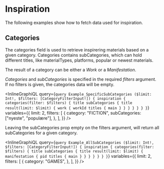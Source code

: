 # Inspiration

The following examples show how to fetch data used for inspiration.

## Categories

The categories field is used to retrieve inspirering materials based on a given category.
Categories contains subCategories, which can hold different titles,
like materialTypes, platforms, popular or newest materials.

The result of a category can be either a _Work_ or a _Manifestation_.

_Categories_ and _subCategories_ is specified in the required _filters_ argument.
If no filters is given, the categories data will be empty.

<InlineGraphiQL
  query={`query Example_SpecificSubCategories ($limit: Int!, $filters: [CategoryFilterInput!]) {
  inspiration {
    categories(filter: $filters) {
      title
      subCategories {
        title
        result(limit: $limit) {
          work {
            workId
            titles {
              main
            }
          }
        }
      }
    }
  }
}`}
  variables={{
    limit: 2,
    filters: [
      {
        category: "FICTION",
        subCategories: ["nyeste", "populære"],
      },
    ],
  }}
/>

Leaving the subCategories prop empty on the filters argument, will return all subCategories for a given category.

<InlineGraphiQL
  query={`query Example_AllSubCategories ($limit: Int!, $filters: [CategoryFilterInput!]) {
  inspiration {
    categories(filter: $filters) {
      title
      subCategories {
        title
        result(limit: $limit) {
          manifestation {
            pid
            titles {
              main
            }
          }
        }
      }
    }
  }
}`}
  variables={{
    limit: 2,
    filters: [
      {
        category: "GAMES",
      },
    ],
  }}
/>

